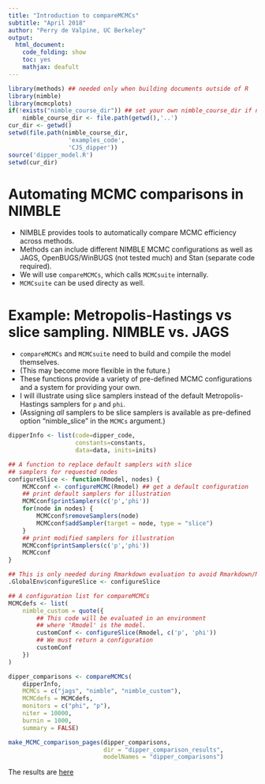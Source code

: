 ```yaml
---
title: "Introduction to compareMCMCs"
subtitle: "April 2018"
author: "Perry de Valpine, UC Berkeley"
output:
  html_document:
    code_folding: show
    toc: yes
    mathjax: deafult
---
```


```r
library(methods) ## needed only when building documents outside of R
library(nimble)
library(mcmcplots)
if(!exists("nimble_course_dir")) ## set your own nimble_course_dir if needed
    nimble_course_dir <- file.path(getwd(),'..')
cur_dir <- getwd()
setwd(file.path(nimble_course_dir,
                 'examples_code',
                 'CJS_dipper'))
source('dipper_model.R')
setwd(cur_dir)
```

# Automating MCMC comparisons in NIMBLE

- NIMBLE provides tools to automatically compare MCMC efficiency
across methods.
- Methods can include different NIMBLE MCMC configurations as well as
  JAGS, OpenBUGS/WinBUGS (not tested much) and Stan (separate code
  required).
- We will use `compareMCMCs`, which calls `MCMCsuite` internally.
- `MCMCsuite` can be used directy as well.

# Example: Metropolis-Hastings vs slice sampling. NIMBLE vs. JAGS

- `compareMCMCs` and `MCMCsuite` need to build and compile the model themselves.
- (This may become more flexible in the future.)
- These functions provide a variety of pre-defined MCMC configurations and a system
for providing your own.
- I will illustrate using slice samplers instead of the default
Metropolis-Hastings samplers for `p` and `phi`.
- (Assigning *all* samplers to be slice samplers is available as
  pre-defined option "nimble_slice" in the `MCMCs` argument.)

```r
dipperInfo <- list(code=dipper_code,
                   constants=constants,
                   data=data, inits=inits)

## A function to replace default samplers with slice
## samplers for requested nodes
configureSlice <- function(Rmodel, nodes) {
    MCMCconf <- configureMCMC(Rmodel) ## get a default configuration
    ## print default samplers for illustration
    MCMCconf$printSamplers(c('p','phi'))
    for(node in nodes) {
        MCMCconf$removeSamplers(node)
        MCMCconf$addSampler(target = node, type = "slice")
    }
    ## print modified samplers for illustration
    MCMCconf$printSamplers(c('p','phi'))
    MCMCconf
}

## This is only needed during Rmarkdown evaluation to avoid Rmarkdown/NIMBLE non-standard evaluation conflicts
.GlobalEnv$configureSlice <- configureSlice

## A configuration list for compareMCMCs
MCMCdefs <- list(
    nimble_custom = quote({
        ## This code will be evaluated in an environment
        ## where 'Rmodel' is the model.
        customConf <- configureSlice(Rmodel, c('p', 'phi'))
        ## We must return a configuration
        customConf
    })
)

dipper_comparisons <- compareMCMCs(
    dipperInfo,
    MCMCs = c("jags", "nimble", "nimble_custom"),
    MCMCdefs = MCMCdefs,
    monitors = c("phi", "p"),
    niter = 10000,
    burnin = 1000,
    summary = FALSE)
```

```r
make_MCMC_comparison_pages(dipper_comparisons,
                           dir = "dipper_comparison_results",
                           modelNames = "dipper_comparisons")
```

The results are [here](dipper_comparison_results/dipper_comparisons.html)

